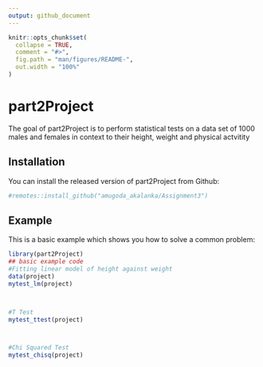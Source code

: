 ```yaml
---
output: github_document
---
```


<!-- README.md is generated from README.Rmd. Please edit that file -->

```r
knitr::opts_chunk$set(
  collapse = TRUE,
  comment = "#>",
  fig.path = "man/figures/README-",
  out.width = "100%"
)
```

# part2Project

<!-- badges: start -->
<!-- badges: end -->

The goal of part2Project is to perform statistical tests on a data set of 1000 males and females in context to their height, weight and physical actvitity

## Installation

You can install the released version of part2Project from Github:


``` r
#remotes::install_github("amugoda_akalanka/Assignment3")
```

## Example

This is a basic example which shows you how to solve a common problem:

```r
library(part2Project)
## basic example code
#Fitting linear model of height against weight
data(project)
mytest_lm(project)



#T Test
mytest_ttest(project)



#Chi Squared Test
mytest_chisq(project)
```


